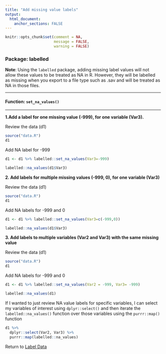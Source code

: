 ```yaml
---
title: "Add missing value labels"
output: 
  html_document:
    anchor_sections: FALSE
---
```


```r
knitr::opts_chunk$set(comment = NA,
                      message = FALSE,
                      warning = FALSE)
```


### Package: labelled

**Note**: Using the `labelled` package, adding missing label values will not allow these values to be treated as NA in R. However, they will be labelled as missing when you export to a file type such as .sav and will be treated as NA in those files.

---

#### Function: `set_na_values()`

---

**1\.Add a label for one missing value (-999), for one variable (Var3).**

Review the data (d1)

```r

source("data.R")
d1

```

Add NA label for -999

```r

d1 <- d1 %>% labelled::set_na_values(Var3=-999)

labelled::na_values(d1$Var3)

```


**2\. Add labels for multiple missing values (-999, 0), for one variable (Var3)**

Review the data (d1)

```r

source("data.R")
d1

```

Add NA labels for -999 and 0

```r

d1 <- d1 %>% labelled::set_na_values(Var3=c(-999,0))

labelled::na_values(d1$Var3)

```


**3\. Add labels to multiple variables (Var2 and Var3) with the same missing value**

Review the data (d1)

```r

source("data.R")
d1

```

Add NA labels for -999 and 0

```r

d1 <- d1 %>% labelled::set_na_values(Var2 = -999, Var3= -999)

labelled::na_values(d1)

```

If I wanted to just review NA value labels for specific variables, I can select my variables of interest using `dplyr::select()` and then iterate the `labelled::na_values()` function over those variables using the `purrr::map()` function

```r

d1 %>%
  dplyr::select(Var2, Var3) %>%
  purrr::map(labelled::na_values)

```

Return to [Label Data](https://github.com/Cghlewis/data-wrangling-functions/wiki/Label Data)